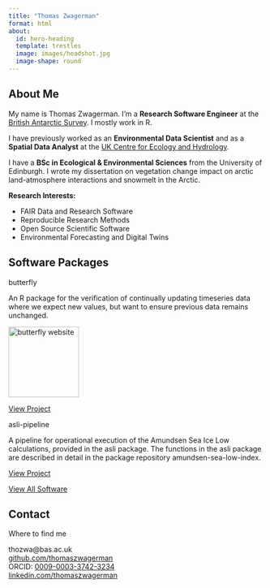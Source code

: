 ```yaml
---
title: "Thomas Zwagerman"
format: html
about: 
  id: hero-heading
  template: trestles
  image: images/headshot.jpg
  image-shape: round
---
```


## About Me

:::: {.card}
::: {.card-header}
:::
::: {.card-body}
::: {#hero-heading}
My name is Thomas Zwagerman. I'm a **Research Software Engineer** at the [British Antarctic Survey](https://www.bas.ac.uk/). I mostly work in R.

I have previously worked as an **Environmental Data Scientist** and as a **Spatial Data Analyst** at the [UK Centre for Ecology and Hydrology](https://www.ceh.ac.uk/).

I have a **BSc in Ecological & Environmental Sciences** from the University of Edinburgh. I wrote my dissertation on vegetation change impact on arctic land-atmosphere interactions and snowmelt in the Arctic.

**Research Interests:**

- FAIR Data and Research Software
- Reproducible Research Methods
- Open Source Scientific Software
- Environmental Forecasting and Digital Twins
:::
:::
::::

## Software Packages

::: {layout="[[1,1]]"}
:::: {.card}
::: {.card-header}
butterfly
:::
::: {.card-body}
An R package for the verification of continually updating timeseries data where we expect new values, but want to ensure previous data remains unchanged.

<a href="https://thomaszwagerman.github.io/butterfly/"><img src="https://raw.githubusercontent.com/thomaszwagerman/butterfly/refs/heads/main/inst/figures/logo.png" align="centre" height="139" alt="butterfly website" /></a>

[View Project](https://github.com/thomaszwagerman/butterfly){.btn .btn-primary}
:::
::::

:::: {.card}
::: {.card-header}
asli-pipeline
:::
::: {.card-body}
A pipeline for operational execution of the Amundsen Sea Ice Low calculations, provided in the asli package. The functions in the asli package are described in detail in the package repository amundsen-sea-low-index.

[View Project](https://github.com/antarctica/asli-pipeline){.btn .btn-primary}
:::
::::
:::

[View All Software](software.qmd){.btn .btn-primary}

## Contact {.text-center}

:::: {.card}
::: {.card-header}
Where to find me
:::
::: {.card-body}
<i class="fa fa-envelope"></i> thozwa@bas.ac.uk  
<i class="fa-brands fa-github"></i> [github.com/thomaszwagerman](https://github.com/thomaszwagerman)    
<i class="fa-brands fa-orcid"></i> ORCID: [0009-0003-3742-3234](https://orcid.org/my-orcid?orcid=0009-0003-3742-3234)   
<i class="fa-brands fa-linkedin"></i> [linkedin.com/thomaszwagerman](https://www.linkedin.com/in/thomaszwagerman/)    
:::
::::
